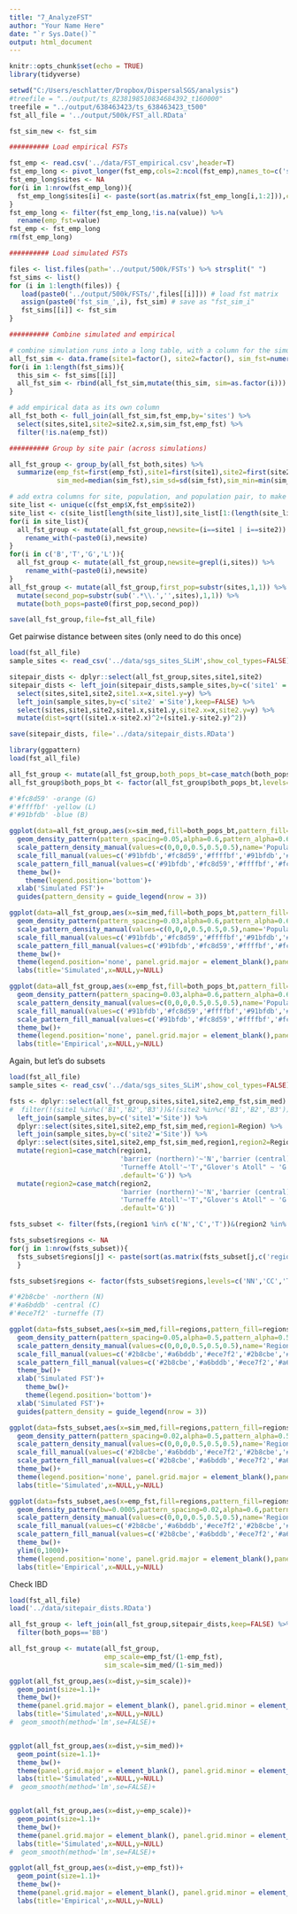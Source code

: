 ```yaml
---
title: "7_AnalyzeFST"
author: "Your Name Here"
date: "`r Sys.Date()`"
output: html_document
---
```


```r
knitr::opts_chunk$set(echo = TRUE)
library(tidyverse)

setwd("C:/Users/eschlatter/Dropbox/DispersalSGS/analysis")
#treefile = "../output/ts_8238198510834684392_t160000"
treefile = "../output/638463423/ts_638463423_t500"
fst_all_file = '../output/500k/FST_all.RData'

fst_sim_new <- fst_sim
```


```r
########## Load empirical FSTs

fst_emp <- read.csv('../data/FST_empirical.csv',header=T)
fst_emp_long <- pivot_longer(fst_emp,cols=2:ncol(fst_emp),names_to=c('site2'))
fst_emp_long$sites <- NA
for(i in 1:nrow(fst_emp_long)){
  fst_emp_long$sites[i] <- paste(sort(as.matrix(fst_emp_long[i,1:2])),collapse='.')
}
fst_emp_long <- filter(fst_emp_long,!is.na(value)) %>%
  rename(emp_fst=value)
fst_emp <- fst_emp_long
rm(fst_emp_long)

########## Load simulated FSTs

files <- list.files(path='../output/500k/FSTs') %>% strsplit(" ")
fst_sims <- list()
for (i in 1:length(files)) {
   load(paste0('../output/500k/FSTs/',files[[i]])) # load fst matrix
   assign(paste0('fst_sim_',i), fst_sim) # save as "fst_sim_i"
   fst_sims[[i]] <- fst_sim
}

########## Combine simulated and empirical

# combine simulation runs into a long table, with a column for the simulation number
all_fst_sim <- data.frame(site1=factor(), site2=factor(), sim_fst=numeric(), sites=factor(), sim=factor())
for(i in 1:length(fst_sims)){
  this_sim <- fst_sims[[i]]
  all_fst_sim <- rbind(all_fst_sim,mutate(this_sim, sim=as.factor(i)))
}

# add empirical data as its own column
all_fst_both <- full_join(all_fst_sim,fst_emp,by='sites') %>%
  select(sites,site1,site2=site2.x,sim,sim_fst,emp_fst) %>%
  filter(!is.na(emp_fst))

########## Group by site pair (across simulations)

all_fst_group <- group_by(all_fst_both,sites) %>%
  summarize(emp_fst=first(emp_fst),site1=first(site1),site2=first(site2),
            sim_med=median(sim_fst),sim_sd=sd(sim_fst),sim_min=min(sim_fst),sim_max=max(sim_fst))

# add extra columns for site, population, and population pair, to make exploratory plotting easier
site_list <- unique(c(fst_emp$X,fst_emp$site2))
site_list <- c(site_list[length(site_list)],site_list[1:(length(site_list)-1)]) # put them in order
for(i in site_list){
  all_fst_group <- mutate(all_fst_group,newsite=(i==site1 | i==site2)) %>%
    rename_with(~paste0(i),newsite)
}
for(i in c('B','T','G','L')){
  all_fst_group <- mutate(all_fst_group,newsite=grepl(i,sites)) %>%
    rename_with(~paste0(i),newsite)
}
all_fst_group <- mutate(all_fst_group,first_pop=substr(sites,1,1)) %>%
  mutate(second_pop=substr(sub('.*\\.','',sites),1,1)) %>%
  mutate(both_pops=paste0(first_pop,second_pop))

save(all_fst_group,file=fst_all_file)
```

Get pairwise distance between sites (only need to do this once)
```r
load(fst_all_file)
sample_sites <- read_csv('../data/sgs_sites_SLiM',show_col_types=FALSE)

sitepair_dists <- dplyr::select(all_fst_group,sites,site1,site2)
sitepair_dists <- left_join(sitepair_dists,sample_sites,by=c('site1' ='Site'),keep=FALSE) %>%
  select(sites,site1,site2,site1.x=x,site1.y=y) %>%
  left_join(sample_sites,by=c('site2' ='Site'),keep=FALSE) %>%
  select(sites,site1,site2,site1.x,site1.y,site2.x=x,site2.y=y) %>%
  mutate(dist=sqrt((site1.x-site2.x)^2+(site1.y-site2.y)^2))

save(sitepair_dists, file='../data/sitepair_dists.RData')

```

```r
library(ggpattern)
load(fst_all_file)

all_fst_group <- mutate(all_fst_group,both_pops_bt=case_match(both_pops,'BT'~'BB','GT'~'BG','LT'~'BL','TT'~'BB',.default=both_pops))
all_fst_group$both_pops_bt <- factor(all_fst_group$both_pops_bt,levels=c('BB','GG','LL','BG','BL','GL'))

#'#fc8d59' -orange (G)
#'#ffffbf' -yellow (L)
#'#91bfdb' -blue (B)

ggplot(data=all_fst_group,aes(x=sim_med,fill=both_pops_bt,pattern_fill=both_pops_bt,pattern_density=both_pops_bt))+
  geom_density_pattern(pattern_spacing=0.05,alpha=0.6,pattern_alpha=0.6)+
  scale_pattern_density_manual(values=c(0,0,0,0.5,0.5,0.5),name='Populations')+
  scale_fill_manual(values=c('#91bfdb','#fc8d59','#ffffbf','#91bfdb','#91bfdb','#fc8d59'),name='Populations')+
  scale_pattern_fill_manual(values=c('#91bfdb','#fc8d59','#ffffbf','#fc8d59','#ffffbf','#ffffbf'),name='Populations')+
  theme_bw()+
    theme(legend.position='bottom')+
  xlab('Simulated FST')+
  guides(pattern_density = guide_legend(nrow = 3))

ggplot(data=all_fst_group,aes(x=sim_med,fill=both_pops_bt,pattern_fill=both_pops_bt,pattern_density=both_pops_bt))+
  geom_density_pattern(pattern_spacing=0.03,alpha=0.6,pattern_alpha=0.6)+
  scale_pattern_density_manual(values=c(0,0,0,0.5,0.5,0.5),name='Populations')+
  scale_fill_manual(values=c('#91bfdb','#fc8d59','#ffffbf','#91bfdb','#91bfdb','#fc8d59'),name='Populations')+
  scale_pattern_fill_manual(values=c('#91bfdb','#fc8d59','#ffffbf','#fc8d59','#ffffbf','#ffffbf'),name='Populations')+
  theme_bw()+
  theme(legend.position='none', panel.grid.major = element_blank(),panel.grid.minor=element_blank())+
  labs(title='Simulated',x=NULL,y=NULL)

ggplot(data=all_fst_group,aes(x=emp_fst,fill=both_pops_bt,pattern_fill=both_pops_bt,pattern_density=both_pops_bt))+
  geom_density_pattern(pattern_spacing=0.03,alpha=0.6,pattern_alpha=0.6)+
  scale_pattern_density_manual(values=c(0,0,0,0.5,0.5,0.5),name='Populations')+
  scale_fill_manual(values=c('#91bfdb','#fc8d59','#ffffbf','#91bfdb','#91bfdb','#fc8d59'),name='Populations')+
  scale_pattern_fill_manual(values=c('#91bfdb','#fc8d59','#ffffbf','#fc8d59','#ffffbf','#ffffbf'),name='Populations')+
  theme_bw()+
  theme(legend.position='none', panel.grid.major = element_blank(),panel.grid.minor=element_blank())+
  labs(title='Empirical',x=NULL,y=NULL)
```

Again, but let's do subsets
```r
load(fst_all_file)
sample_sites <- read_csv('../data/sgs_sites_SLiM',show_col_types=FALSE)

fsts <- dplyr::select(all_fst_group,sites,site1,site2,emp_fst,sim_med) %>%
#  filter(!(site1 %in%c('B1','B2','B3'))&!(site2 %in%c('B1','B2','B3'))) %>%
  left_join(sample_sites,by=c('site1'='Site')) %>%
  dplyr::select(sites,site1,site2,emp_fst,sim_med,region1=Region) %>%
  left_join(sample_sites,by=c('site2'='Site')) %>%
  dplyr::select(sites,site1,site2,emp_fst,sim_med,region1,region2=Region) %>%
  mutate(region1=case_match(region1,
                            'barrier (northern)'~'N','barrier (central)'~'C',
                            'Turneffe Atoll'~'T',"Glover's Atoll" ~ 'G','Lighthouse Atoll'~'L',
                            .default='G')) %>%
  mutate(region2=case_match(region2,
                            'barrier (northern)'~'N','barrier (central)'~'C',
                            'Turneffe Atoll'~'T',"Glover's Atoll" ~ 'G','Lighthouse Atoll'~'L',
                            .default='G'))

fsts_subset <- filter(fsts,(region1 %in% c('N','C','T'))&(region2 %in% c('N','C','T')))

fsts_subset$regions <- NA
for(j in 1:nrow(fsts_subset)){
  fsts_subset$regions[j] <- paste(sort(as.matrix(fsts_subset[j,c('region1','region2')])),collapse='')
  }

fsts_subset$regions <- factor(fsts_subset$regions,levels=c('NN','CC','TT','CN','NT','CT'))

#'#2b8cbe' -northern (N)
#'#a6bddb' -central (C)
#'#ece7f2' -turneffe (T)

ggplot(data=fsts_subset,aes(x=sim_med,fill=regions,pattern_fill=regions,pattern_density=regions))+
  geom_density_pattern(pattern_spacing=0.05,alpha=0.5,pattern_alpha=0.5)+
  scale_pattern_density_manual(values=c(0,0,0,0.5,0.5,0.5),name='Regions')+
  scale_fill_manual(values=c('#2b8cbe','#a6bddb','#ece7f2','#2b8cbe','#2b8cbe','#a6bddb'),name='Regions')+
  scale_pattern_fill_manual(values=c('#2b8cbe','#a6bddb','#ece7f2','#a6bddb','#ece7f2','#ece7f2'),name='Regions')+
  theme_bw()+
  xlab('Simulated FST')+
    theme_bw()+
    theme(legend.position='bottom')+
  xlab('Simulated FST')+
  guides(pattern_density = guide_legend(nrow = 3))

ggplot(data=fsts_subset,aes(x=sim_med,fill=regions,pattern_fill=regions,pattern_density=regions))+
  geom_density_pattern(pattern_spacing=0.02,alpha=0.5,pattern_alpha=0.5)+
  scale_pattern_density_manual(values=c(0,0,0,0.5,0.5,0.5),name='Regions')+
  scale_fill_manual(values=c('#2b8cbe','#a6bddb','#ece7f2','#2b8cbe','#2b8cbe','#a6bddb'),name='Regions')+
  scale_pattern_fill_manual(values=c('#2b8cbe','#a6bddb','#ece7f2','#a6bddb','#ece7f2','#ece7f2'),name='Regions')+
  theme_bw()+
  theme(legend.position='none', panel.grid.major = element_blank(),panel.grid.minor=element_blank())+
  labs(title='Simulated',x=NULL,y=NULL)

ggplot(data=fsts_subset,aes(x=emp_fst,fill=regions,pattern_fill=regions,pattern_density=regions))+
  geom_density_pattern(bw=0.0005,pattern_spacing=0.02,alpha=0.6,pattern_alpha=0.6)+ # try bw=0.0005 to remove lumpiness
  scale_pattern_density_manual(values=c(0,0,0,0.5,0.5,0.5),name='Regions')+
  scale_fill_manual(values=c('#2b8cbe','#a6bddb','#ece7f2','#2b8cbe','#2b8cbe','#a6bddb'),name='Regions')+
  scale_pattern_fill_manual(values=c('#2b8cbe','#a6bddb','#ece7f2','#a6bddb','#ece7f2','#ece7f2'),name='Regions')+
  theme_bw()+
  ylim(0,1000)+
  theme(legend.position='none', panel.grid.major = element_blank(),panel.grid.minor=element_blank())+
  labs(title='Empirical',x=NULL,y=NULL)

```

Check IBD
```r
load(fst_all_file)
load('../data/sitepair_dists.RData')

all_fst_group <- left_join(all_fst_group,sitepair_dists,keep=FALSE) %>%
  filter(both_pops=='BB')

all_fst_group <- mutate(all_fst_group,
                        emp_scale=emp_fst/(1-emp_fst),
                        sim_scale=sim_med/(1-sim_med))

ggplot(all_fst_group,aes(x=dist,y=sim_scale))+
  geom_point(size=1.1)+
  theme_bw()+
  theme(panel.grid.major = element_blank(), panel.grid.minor = element_blank())+
  labs(title='Simulated',x=NULL,y=NULL)
#  geom_smooth(method='lm',se=FALSE)+


ggplot(all_fst_group,aes(x=dist,y=sim_med))+
  geom_point(size=1.1)+
  theme_bw()+
  theme(panel.grid.major = element_blank(), panel.grid.minor = element_blank())+
  labs(title='Simulated',x=NULL,y=NULL)
#  geom_smooth(method='lm',se=FALSE)+


ggplot(all_fst_group,aes(x=dist,y=emp_scale))+
  geom_point(size=1.1)+
  theme_bw()+
  theme(panel.grid.major = element_blank(), panel.grid.minor = element_blank())+
  labs(title='Simulated',x=NULL,y=NULL)
#  geom_smooth(method='lm',se=FALSE)+

ggplot(all_fst_group,aes(x=dist,y=emp_fst))+
  geom_point(size=1.1)+
  theme_bw()+
  theme(panel.grid.major = element_blank(), panel.grid.minor = element_blank())+
  labs(title='Empirical',x=NULL,y=NULL)
```